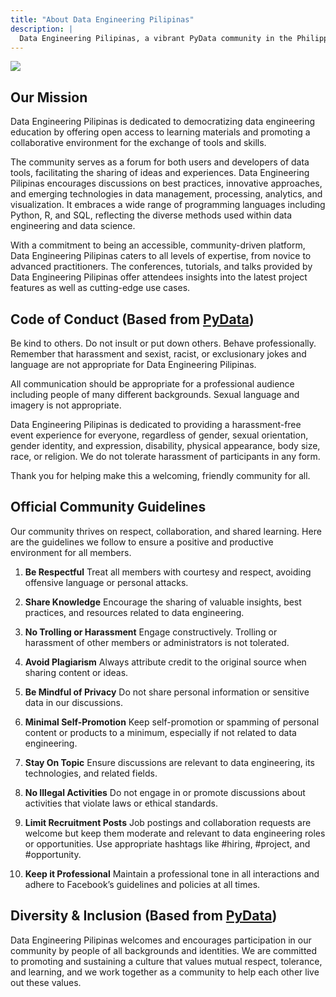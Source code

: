 ---
title: "About Data Engineering Pilipinas"
description: |
  Data Engineering Pilipinas, a vibrant PyData community in the Philippines, is dedicated to advancing data engineering knowledge and practices. Founded July 16, 2023, our community has rapidly grown, now boasting nearly 13,000 Facebook group members.
---

![](images/Picture1.png)

## Our Mission

Data Engineering Pilipinas is dedicated to democratizing data engineering education by offering open access to learning materials and promoting a collaborative environment for the exchange of tools and skills.

The community serves as a forum for both users and developers of data tools, facilitating the sharing of ideas and experiences. Data Engineering Pilipinas encourages discussions on best practices, innovative approaches, and emerging technologies in data management, processing, analytics, and visualization. It embraces a wide range of programming languages including Python, R, and SQL, reflecting the diverse methods used within data engineering and data science.

With a commitment to being an accessible, community-driven platform, Data Engineering Pilipinas caters to all levels of expertise, from novice to advanced practitioners. The conferences, tutorials, and talks provided by Data Engineering Pilipinas offer attendees insights into the latest project features as well as cutting-edge use cases.

## Code of Conduct (Based from [PyData](https://pydata.org/code-of-conduct/))

Be kind to others. Do not insult or put down others. Behave professionally. Remember that harassment and sexist, racist, or exclusionary jokes and language are not appropriate for Data Engineering Pilipinas.

All communication should be appropriate for a professional audience including people of many different backgrounds. Sexual language and imagery is not appropriate.

Data Engineering Pilipinas is dedicated to providing a harassment-free event experience for everyone, regardless of gender, sexual orientation, gender identity, and expression, disability, physical appearance, body size, race, or religion. We do not tolerate harassment of participants in any form.

Thank you for helping make this a welcoming, friendly community for all.

## Official Community Guidelines

Our community thrives on respect, collaboration, and shared learning. Here are the guidelines we follow to ensure a positive and productive environment for all members.

1. **Be Respectful**
   Treat all members with courtesy and respect, avoiding offensive language or personal attacks.

2. **Share Knowledge**
   Encourage the sharing of valuable insights, best practices, and resources related to data engineering.

3. **No Trolling or Harassment**
   Engage constructively. Trolling or harassment of other members or administrators is not tolerated.

4. **Avoid Plagiarism**
   Always attribute credit to the original source when sharing content or ideas.

5. **Be Mindful of Privacy**
   Do not share personal information or sensitive data in our discussions.

6. **Minimal Self-Promotion**
   Keep self-promotion or spamming of personal content or products to a minimum, especially if not related to data engineering.

7. **Stay On Topic**
   Ensure discussions are relevant to data engineering, its technologies, and related fields.

8. **No Illegal Activities**
   Do not engage in or promote discussions about activities that violate laws or ethical standards.

9. **Limit Recruitment Posts**
   Job postings and collaboration requests are welcome but keep them moderate and relevant to data engineering roles or opportunities. Use appropriate hashtags like #hiring, #project, and #opportunity.

10. **Keep it Professional**
    Maintain a professional tone in all interactions and adhere to Facebook's guidelines and policies at all times.

## Diversity & Inclusion (Based from [PyData](https://pydata.org/diversity-inclusion/))

Data Engineering Pilipinas welcomes and encourages participation in our community by people of all backgrounds and identities. We are committed to promoting and sustaining a culture that values mutual respect, tolerance, and learning, and we work together as a community to help each other live out these values.

